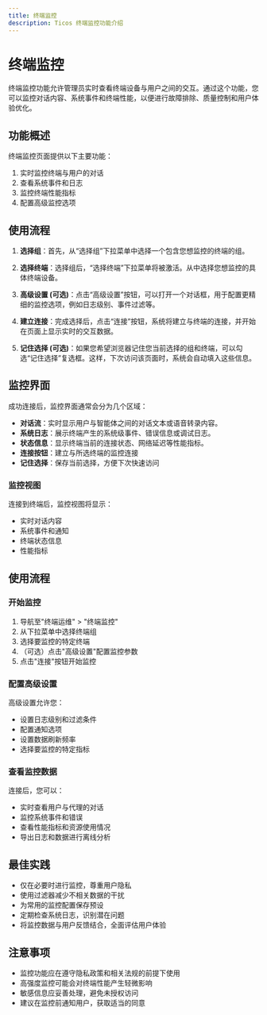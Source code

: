 ```yaml
---
title: 终端监控
description: Ticos 终端监控功能介绍
---
```


# 终端监控

终端监控功能允许管理员实时查看终端设备与用户之间的交互。通过这个功能，您可以监控对话内容、系统事件和终端性能，以便进行故障排除、质量控制和用户体验优化。

## 功能概述

终端监控页面提供以下主要功能：

1. 实时监控终端与用户的对话
2. 查看系统事件和日志
3. 监控终端性能指标
4. 配置高级监控选项

## 使用流程

1.  **选择组**：首先，从“选择组”下拉菜单中选择一个包含您想监控的终端的组。

2.  **选择终端**：选择组后，“选择终端”下拉菜单将被激活。从中选择您想监控的具体终端设备。

3.  **高级设置 (可选)**：点击“高级设置”按钮，可以打开一个对话框，用于配置更精细的监控选项，例如日志级别、事件过滤等。

4.  **建立连接**：完成选择后，点击“连接”按钮，系统将建立与终端的连接，并开始在页面上显示实时的交互数据。

5.  **记住选择 (可选)**：如果您希望浏览器记住您当前选择的组和终端，可以勾选“记住选择”复选框。这样，下次访问该页面时，系统会自动填入这些信息。

## 监控界面

成功连接后，监控界面通常会分为几个区域：

-   **对话流**：实时显示用户与智能体之间的对话文本或语音转录内容。
-   **系统日志**：展示终端产生的系统级事件、错误信息或调试日志。
-   **状态信息**：显示终端当前的连接状态、网络延迟等性能指标。
- **连接按钮**：建立与所选终端的监控连接
- **记住选择**：保存当前选择，方便下次快速访问

### 监控视图

连接到终端后，监控视图将显示：

- 实时对话内容
- 系统事件和通知
- 终端状态信息
- 性能指标

## 使用流程

### 开始监控

1. 导航至"终端运维" > "终端监控"
2. 从下拉菜单中选择终端组
3. 选择要监控的特定终端
4. （可选）点击"高级设置"配置监控参数
5. 点击"连接"按钮开始监控

### 配置高级设置

高级设置允许您：

- 设置日志级别和过滤条件
- 配置通知选项
- 设置数据刷新频率
- 选择要监控的特定指标

### 查看监控数据

连接后，您可以：

- 实时查看用户与代理的对话
- 监控系统事件和错误
- 查看性能指标和资源使用情况
- 导出日志和数据进行离线分析

## 最佳实践

- 仅在必要时进行监控，尊重用户隐私
- 使用过滤器减少不相关数据的干扰
- 为常用的监控配置保存预设
- 定期检查系统日志，识别潜在问题
- 将监控数据与用户反馈结合，全面评估用户体验

## 注意事项

- 监控功能应在遵守隐私政策和相关法规的前提下使用
- 高强度监控可能会对终端性能产生轻微影响
- 敏感信息应妥善处理，避免未授权访问
- 建议在监控前通知用户，获取适当的同意
